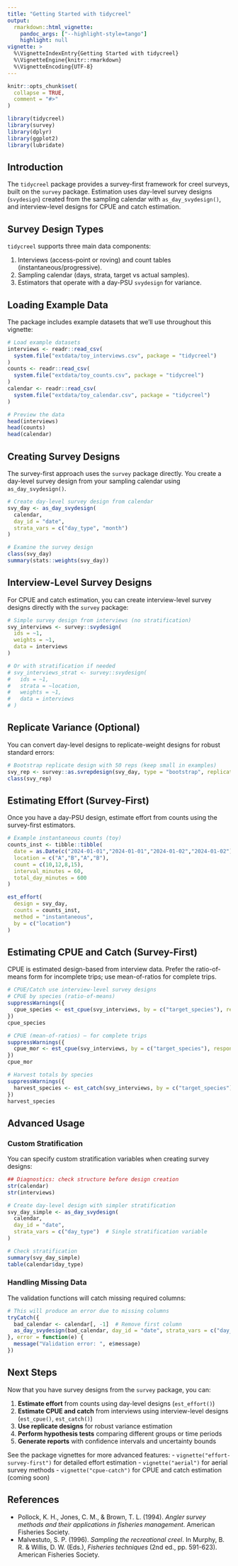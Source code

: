 ```yaml
---
title: "Getting Started with tidycreel"
output:
  rmarkdown::html_vignette:
    pandoc_args: ["--highlight-style=tango"]
    highlight: null
vignette: >
  %\VignetteIndexEntry{Getting Started with tidycreel}
  %\VignetteEngine{knitr::rmarkdown}
  %\VignetteEncoding{UTF-8}
---
```


```r
knitr::opts_chunk$set(
  collapse = TRUE,
  comment = "#>"
)
```

```r
library(tidycreel)
library(survey)
library(dplyr)
library(ggplot2)
library(lubridate)
```

## Introduction

The `tidycreel` package provides a survey-first framework for creel surveys, built on the `survey` package. Estimation uses day-level survey designs (`svydesign`) created from the sampling calendar with `as_day_svydesign()`, and interview-level designs for CPUE and catch estimation.

## Survey Design Types

`tidycreel` supports three main data components:

1. Interviews (access-point or roving) and count tables (instantaneous/progressive).
2. Sampling calendar (days, strata, target vs actual samples).
3. Estimators that operate with a day-PSU `svydesign` for variance.

## Loading Example Data

The package includes example datasets that we'll use throughout this vignette:

```r
# Load example datasets
interviews <- readr::read_csv(
  system.file("extdata/toy_interviews.csv", package = "tidycreel")
)
counts <- readr::read_csv(
  system.file("extdata/toy_counts.csv", package = "tidycreel")
)
calendar <- readr::read_csv(
  system.file("extdata/toy_calendar.csv", package = "tidycreel")
)

# Preview the data
head(interviews)
head(counts)
head(calendar)
```

## Creating Survey Designs

The survey-first approach uses the `survey` package directly. You create a day-level survey design from your sampling calendar using `as_day_svydesign()`.

```r
# Create day-level survey design from calendar
svy_day <- as_day_svydesign(
  calendar,
  day_id = "date",
  strata_vars = c("day_type", "month")
)

# Examine the survey design
class(svy_day)
summary(stats::weights(svy_day))
```

## Interview-Level Survey Designs

For CPUE and catch estimation, you can create interview-level survey designs directly with the `survey` package:

```r
# Simple survey design from interviews (no stratification)
svy_interviews <- survey::svydesign(
  ids = ~1,
  weights = ~1,
  data = interviews
)

# Or with stratification if needed
# svy_interviews_strat <- survey::svydesign(
#   ids = ~1,
#   strata = ~location,
#   weights = ~1,
#   data = interviews
# )
```

## Replicate Variance (Optional)

You can convert day-level designs to replicate-weight designs for robust standard errors:

```r
# Bootstrap replicate design with 50 reps (keep small in examples)
svy_rep <- survey::as.svrepdesign(svy_day, type = "bootstrap", replicates = 50, mse = TRUE)
class(svy_rep)
```

## Estimating Effort (Survey-First)

Once you have a day-PSU design, estimate effort from counts using the survey-first estimators.

```r
# Example instantaneous counts (toy)
counts_inst <- tibble::tibble(
  date = as.Date(c("2024-01-01","2024-01-01","2024-01-02","2024-01-02")),
  location = c("A","B","A","B"),
  count = c(10,12,8,15),
  interval_minutes = 60,
  total_day_minutes = 600
)

est_effort(
  design = svy_day,
  counts = counts_inst,
  method = "instantaneous",
  by = c("location")
)
```

## Estimating CPUE and Catch (Survey-First)

CPUE is estimated design-based from interview data. Prefer the ratio-of-means
form for incomplete trips; use mean-of-ratios for complete trips.

```r
# CPUE/Catch use interview-level survey designs
# CPUE by species (ratio-of-means)
suppressWarnings({
  cpue_species <- est_cpue(svy_interviews, by = c("target_species"), response = "catch_total")
})
cpue_species

# CPUE (mean-of-ratios) — for complete trips
suppressWarnings({
  cpue_mor <- est_cpue(svy_interviews, by = c("target_species"), response = "catch_total", mode = "mean_of_ratios")
})
cpue_mor

# Harvest totals by species
suppressWarnings({
  harvest_species <- est_catch(svy_interviews, by = c("target_species"), response = "catch_kept")
})
harvest_species
```

## Advanced Usage

### Custom Stratification

You can specify custom stratification variables when creating survey designs:

```r
## Diagnostics: check structure before design creation
str(calendar)
str(interviews)

# Create day-level design with simpler stratification
svy_day_simple <- as_day_svydesign(
  calendar,
  day_id = "date",
  strata_vars = c("day_type")  # Single stratification variable
)

# Check stratification
summary(svy_day_simple)
table(calendar$day_type)
```

### Handling Missing Data

The validation functions will catch missing required columns:

```r
# This will produce an error due to missing columns
tryCatch({
  bad_calendar <- calendar[, -1]  # Remove first column
  as_day_svydesign(bad_calendar, day_id = "date", strata_vars = c("day_type"))
}, error = function(e) {
  message("Validation error: ", e$message)
})
```

## Next Steps

Now that you have survey designs from the `survey` package, you can:

1. **Estimate effort** from counts using day-level designs (`est_effort()`)
2. **Estimate CPUE and catch** from interviews using interview-level designs (`est_cpue()`, `est_catch()`)
3. **Use replicate designs** for robust variance estimation
4. **Perform hypothesis tests** comparing different groups or time periods
5. **Generate reports** with confidence intervals and uncertainty bounds

See the package vignettes for more advanced features:
- `vignette("effort-survey-first")` for detailed effort estimation
- `vignette("aerial")` for aerial survey methods
- `vignette("cpue-catch")` for CPUE and catch estimation (coming soon)

## References

- Pollock, K. H., Jones, C. M., & Brown, T. L. (1994). *Angler survey methods and their applications in fisheries management*. American Fisheries Society.
- Malvestuto, S. P. (1996). *Sampling the recreational creel*. In Murphy, B. R. & Willis, D. W. (Eds.), *Fisheries techniques* (2nd ed., pp. 591-623). American Fisheries Society.

